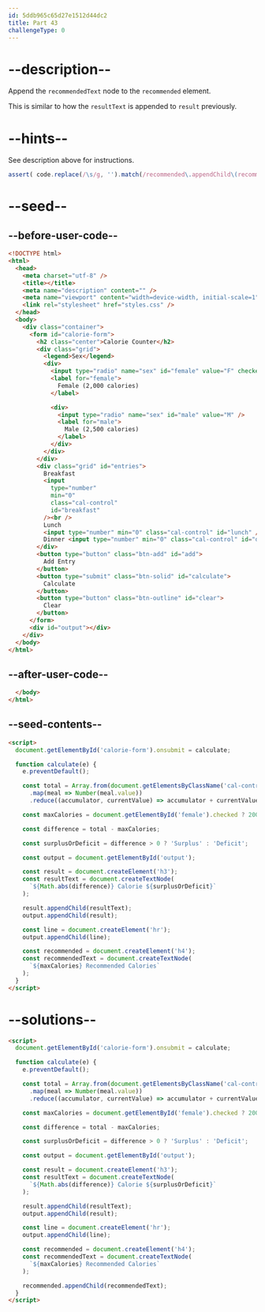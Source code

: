 ```yaml
---
id: 5ddb965c65d27e1512d44dc2
title: Part 43
challengeType: 0
---
```


# --description--

Append the `recommendedText` node to the `recommended` element.

This is similar to how the `resultText` is appended to `result` previously.

# --hints--

See description above for instructions.

```js
assert( code.replace(/\s/g, '').match(/recommended\.appendChild\(recommendedText\)/) );
```

# --seed--

## --before-user-code--

```html
<!DOCTYPE html>
<html>
  <head>
    <meta charset="utf-8" />
    <title></title>
    <meta name="description" content="" />
    <meta name="viewport" content="width=device-width, initial-scale=1" />
    <link rel="stylesheet" href="styles.css" />
  </head>
  <body>
    <div class="container">
      <form id="calorie-form">
        <h2 class="center">Calorie Counter</h2>
        <div class="grid">
          <legend>Sex</legend>
          <div>
            <input type="radio" name="sex" id="female" value="F" checked />
            <label for="female">
              Female (2,000 calories)
            </label>

            <div>
              <input type="radio" name="sex" id="male" value="M" />
              <label for="male">
                Male (2,500 calories)
              </label>
            </div>
          </div>
        </div>
        <div class="grid" id="entries">
          Breakfast
          <input
            type="number"
            min="0"
            class="cal-control"
            id="breakfast"
          /><br />
          Lunch
          <input type="number" min="0" class="cal-control" id="lunch" /><br />
          Dinner <input type="number" min="0" class="cal-control" id="dinner" />
        </div>
        <button type="button" class="btn-add" id="add">
          Add Entry
        </button>
        <button type="submit" class="btn-solid" id="calculate">
          Calculate
        </button>
        <button type="button" class="btn-outline" id="clear">
          Clear
        </button>
      </form>
      <div id="output"></div>
    </div>
  </body>
</html>
```

## --after-user-code--

```html
  </body>
</html>
```

## --seed-contents--

```html
<script>
  document.getElementById('calorie-form').onsubmit = calculate;

  function calculate(e) {
    e.preventDefault();

    const total = Array.from(document.getElementsByClassName('cal-control'))
      .map(meal => Number(meal.value))
      .reduce((accumulator, currentValue) => accumulator + currentValue, 0);

    const maxCalories = document.getElementById('female').checked ? 2000 : 2500;

    const difference = total - maxCalories;

    const surplusOrDeficit = difference > 0 ? 'Surplus' : 'Deficit';

    const output = document.getElementById('output');

    const result = document.createElement('h3');
    const resultText = document.createTextNode(
      `${Math.abs(difference)} Calorie ${surplusOrDeficit}`
    );

    result.appendChild(resultText);
    output.appendChild(result);

    const line = document.createElement('hr');
    output.appendChild(line);

    const recommended = document.createElement('h4');
    const recommendedText = document.createTextNode(
      `${maxCalories} Recommended Calories`
    );
  }
</script>
```

# --solutions--

```html
<script>
  document.getElementById('calorie-form').onsubmit = calculate;

  function calculate(e) {
    e.preventDefault();

    const total = Array.from(document.getElementsByClassName('cal-control'))
      .map(meal => Number(meal.value))
      .reduce((accumulator, currentValue) => accumulator + currentValue, 0);

    const maxCalories = document.getElementById('female').checked ? 2000 : 2500;

    const difference = total - maxCalories;

    const surplusOrDeficit = difference > 0 ? 'Surplus' : 'Deficit';

    const output = document.getElementById('output');

    const result = document.createElement('h3');
    const resultText = document.createTextNode(
      `${Math.abs(difference)} Calorie ${surplusOrDeficit}`
    );

    result.appendChild(resultText);
    output.appendChild(result);

    const line = document.createElement('hr');
    output.appendChild(line);

    const recommended = document.createElement('h4');
    const recommendedText = document.createTextNode(
      `${maxCalories} Recommended Calories`
    );

    recommended.appendChild(recommendedText);
  }
</script>
```
